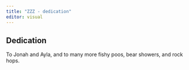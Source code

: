 ```yaml
---
title: "ZZZ - dedication"
editor: visual
---
```


## Dedication

To Jonah and Ayla, and to many more fishy poos, bear showers, and rock hops.
